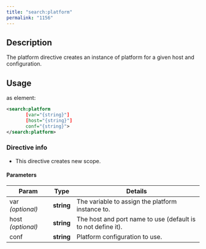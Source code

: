 ```yaml
---
title: "search:platform"
permalink: "1156"
---
```


## Description

The platform directive creates an instance of platform for a given host
and configuration.

## Usage

as element:

```xml
<search:platform
       [var="{string}"]
       [host="{string}"]
       conf="{string}">
</search:platform>
```

### Directive info

* This directive creates new scope.

#### Parameters

| Param | Type | Details |
| --- | --- | --- |
| var  *(optional)* | **string** | The variable to assign the platform instance to. |
| host  *(optional)* | **string** | The host and port name to use (default is to not define it). |
| conf | **string** | Platform configuration to use. |